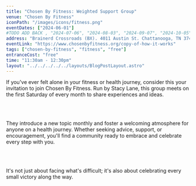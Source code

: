 ```yaml
---
title: "Chosen By Fitness: Weighted Support Group"
venue: "Chosen By Fitness"
iconPath: "/images/icons/fitness.png"
eventDates: ["2024-06-01"]
#TODO ADD BACK , "2024-07-06", "2024-08-03", "2024-09-07", "2024-10-05", "2024-11-02"
address: "Brainerd Crossroads (BX). 4011 Austin St. Chattanooga, TN 37411"
eventLink: "https://www.chosenbyfitness.org/copy-of-how-it-works"
tags: ["chosen-by-fitness", "fitness", "free"]
entranceCost: "free"
time: "11:30am - 12:30pm"
layout: "../../../../../layouts/BlogPostLayout.astro"
---
```


If you've ever felt alone in your fitness or health journey, consider this your invitation to join Chosen By Fitness. Run by Stacy Lane, this group meets on the first Saturday of every month to share experiences and ideas.

<br /><br />

They introduce a new topic monthly and foster a welcoming atmosphere for anyone on a health journey. Whether seeking advice, support, or encouragement, you'll find a community ready to embrace and celebrate every step with you.

<br /><br />

It's not just about facing what's difficult; it's also about celebrating every small victory along the way.
